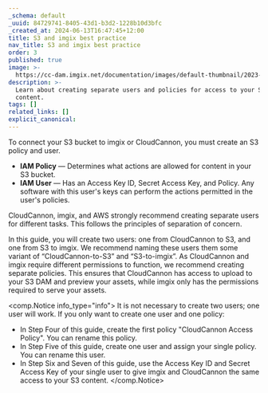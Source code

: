 ```yaml
---
_schema: default
_uuid: 84729741-8405-43d1-b3d2-1228b10d3bfc
_created_at: 2024-06-13T16:47:45+12:00
title: S3 and imgix best practice
nav_title: S3 and imgix best practice
order: 3
published: true
image: >-
  https://cc-dam.imgix.net/documentation/images/default-thumbnail/2023-Q4/CloudCannon-Documentation-Thumbnail.png
description: >-
  Learn about creating separate users and policies for access to your S3
  content.
tags: []
related_links: []
explicit_canonical:
---
```

To connect your S3 bucket to imgix or CloudCannon, you must create an S3 policy and user.

* **IAM Policy** — Determines what actions are allowed for content in your S3 bucket.
* **IAM User** — Has an Access Key ID, Secret Access Key, and Policy. Any software with this user's keys can perform the actions permitted in the user's policies.

CloudCannon, imgix, and AWS strongly recommend creating separate users for different tasks. This follows the principles of separation of concern.

In this guide, you will create two users: one from CloudCannon to S3, and one from S3 to imgix. We recommend naming these users them some variant of “CloudCannon-to-S3” and “S3-to-imgix”. As CloudCannon and imgix require different permissions to function, we recommend creating separate policies. This ensures that CloudCannon has access to upload to your S3 DAM and preview your assets, while imgix only has the permissions required to serve your assets.

<comp.Notice info_type="info">
  It is not necessary to create two users; one user will work. If you only want to create one user and one policy:

  * In Step Four of this guide, create the first policy "CloudCannon Access Policy". You can rename this policy.
  * In Step Five of this guide, create one user and assign your single policy. You can rename this user.
  * In Step Six and Seven of this guide, use the Access Key ID and Secret Access Key of your single user to give imgix and CloudCannon the same access to your S3 content.
</comp.Notice>